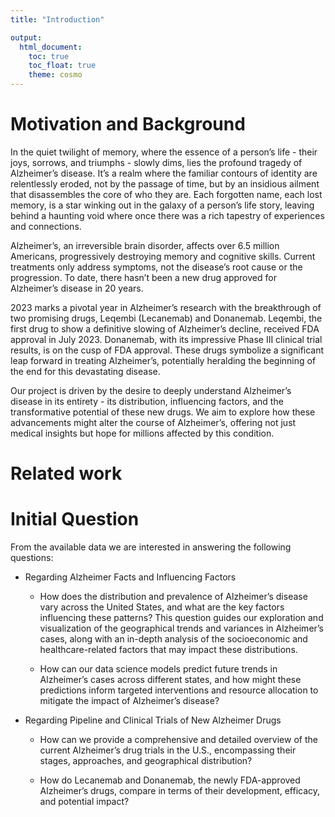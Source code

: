 ```yaml
---
title: "Introduction"

output: 
  html_document:
    toc: true
    toc_float: true
    theme: cosmo
---
```


# Motivation and Background

In the quiet twilight of memory, where the essence of a person’s life - their joys, sorrows, and triumphs - slowly dims, lies the profound tragedy of Alzheimer’s disease. It’s a realm where the familiar contours of identity are relentlessly eroded, not by the passage of time, but by an insidious ailment that disassembles the core of who they are. Each forgotten name, each lost memory, is a star winking out in the galaxy of a person’s life story, leaving behind a haunting void where once there was a rich tapestry of experiences and connections.

Alzheimer's, an irreversible brain disorder, affects over 6.5 million Americans, progressively destroying memory and cognitive skills. Current treatments only address symptoms, not the disease's root cause or the progression. To date, there hasn’t been a new drug approved for Alzheimer’s disease in 20 years.

2023 marks a pivotal year in Alzheimer's research with the breakthrough of two promising drugs, Leqembi (Lecanemab) and Donanemab. Leqembi, the first drug to show a definitive slowing of Alzheimer's decline, received FDA approval in July 2023. Donanemab, with its impressive Phase III clinical trial results, is on the cusp of FDA approval. These drugs symbolize a significant leap forward in treating Alzheimer's, potentially heralding the beginning of the end for this devastating disease.

Our project is driven by the desire to deeply understand Alzheimer's disease in its entirety - its distribution, influencing factors, and the transformative potential of these new drugs. We aim to explore how these advancements might alter the course of Alzheimer's, offering not just medical insights but hope for millions affected by this condition.

# Related work

# Initial Question

From the available data we are interested in answering the following questions:

*   Regarding Alzheimer Facts and Influencing Factors

    *   How does the distribution and prevalence of Alzheimer's disease vary across the United States, and what are the key factors influencing these patterns? This question guides our exploration and visualization of the geographical trends and variances in Alzheimer's cases, along with an in-depth analysis of the socioeconomic and healthcare-related factors that may impact these distributions.

    *   How can our data science models predict future trends in Alzheimer's cases across different states, and how might these predictions inform targeted interventions and resource allocation to mitigate the impact of Alzheimer's disease?

*   Regarding Pipeline and Clinical Trials of New Alzheimer Drugs

    *   How can we provide a comprehensive and detailed overview of the current Alzheimer's drug trials in the U.S., encompassing their stages, approaches, and geographical distribution?

    *   How do Lecanemab and Donanemab, the newly FDA-approved Alzheimer's drugs, compare in terms of their development, efficacy, and potential impact?